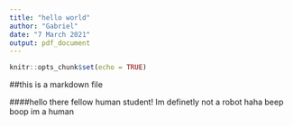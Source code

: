 ```yaml
---
title: "hello world"
author: "Gabriel"
date: "7 March 2021"
output: pdf_document
---
```


```r
knitr::opts_chunk$set(echo = TRUE)
```
##this is a markdown file

####hello there fellow human student! Im definetly not a robot haha beep boop im a human